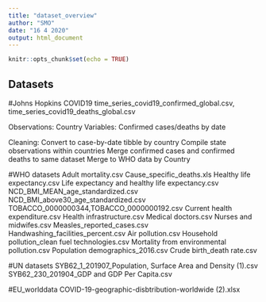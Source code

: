 ```yaml
---
title: "dataset_overview"
author: "SMO"
date: "16 4 2020"
output: html_document
---
```


```r
knitr::opts_chunk$set(echo = TRUE)
```

## Datasets
#Johns Hopkins COVID19 
time_series_covid19_confirmed_global.csv, time_series_covid19_deaths_global.csv

Observations: Country
Variables: Confirmed cases/deaths by date 

Cleaning:
Convert to case-by-date tibble by country
Compile state observations within countries
Merge confirmed cases and confirmed deaths to same dataset
Merge to WHO data by Country 

#WHO datasets
Adult mortality.csv
Cause_specific_deaths.xls
Healthy life expectancy.csv
Life expectancy and healthy life expectancy.csv
NCD_BMI_MEAN_age_standardized.csv
NCD_BMI_above30_age_standardized.csv
TOBACCO_0000000344,TOBACCO_0000000192.csv
Current health expenditure.csv
Health infrastructure.csv
Medical doctors.csv
Nurses and midwifes.csv
Measles_reported_cases.csv
Handwashing_facilities_percent.csv
Air pollution.csv
Household pollution_clean fuel technologies.csv
Mortality from environmental pollution.csv
Population demographics_2016.csv
Crude birth_death rate.csv

#UN datasets
SYB62_1_201907_Population, Surface Area and Density (1).csv
SYB62_230_201904_GDP and GDP Per Capita.csv 

#EU_worlddata
COVID-19-geographic-disbtribution-worldwide (2).xlsx 

